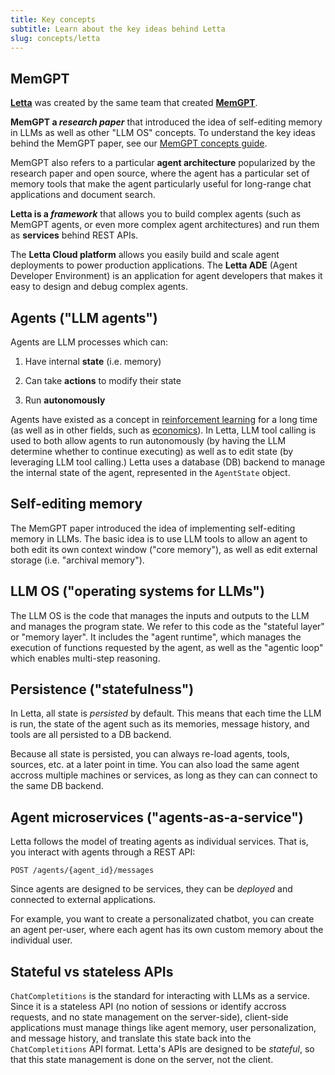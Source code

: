 ```yaml
---
title: Key concepts
subtitle: Learn about the key ideas behind Letta
slug: concepts/letta
---
```



## MemGPT

**[Letta](https://letta.com)** was created by the same team that created **[MemGPT](https://research.memgpt.ai)**.

**MemGPT a _research paper_** that introduced the idea of self-editing memory in LLMs as well as other "LLM OS" concepts.
To understand the key ideas behind the MemGPT paper, see our [MemGPT concepts guide](/letta_memgpt).

MemGPT also refers to a particular **agent architecture** popularized by the research paper and open source, where the agent has a particular set of memory tools that make the agent particularly useful for long-range chat applications and document search.

**Letta is a _framework_** that allows you to build complex agents (such as MemGPT agents, or even more complex agent architectures) and run them as **services** behind REST APIs.

The **Letta Cloud platform** allows you easily build and scale agent deployments to power production applications.
The **Letta ADE** (Agent Developer Environment) is an application for agent developers that makes it easy to design and debug complex agents.

## Agents ("LLM agents")
Agents are LLM processes which can: 

1. Have internal **state** (i.e. memory)

2. Can take **actions** to modify their state

3. Run **autonomously**

Agents have existed as a concept in [reinforcement learning](https://en.wikipedia.org/wiki/Reinforcement_learning) for a long time (as well as in other fields, such as [economics](https://en.wikipedia.org/wiki/Agent_(economics))). In Letta, LLM tool calling is used to both allow agents to run autonomously (by having the LLM determine whether to continue executing) as well as to edit state (by leveraging LLM tool calling.)
Letta uses a database (DB) backend to manage the internal state of the agent, represented in the `AgentState` object. 

## Self-editing memory
The MemGPT paper introduced the idea of implementing self-editing memory in LLMs. The basic idea is to use LLM tools to allow an agent to both edit its own context window ("core memory"), as well as edit external storage (i.e. "archival memory").

## LLM OS ("operating systems for LLMs")
The LLM OS is the code that manages the inputs and outputs to the LLM and manages the program state.
We refer to this code as the "stateful layer" or "memory layer".
It includes the "agent runtime", which manages the execution of functions requested by the agent, as well as the "agentic loop" which enables multi-step reasoning.

## Persistence ("statefulness")
In Letta, all state is *persisted* by default. This means that each time the LLM is run, the state of the agent such as its memories, message history, and tools are all persisted to a DB backend. 

Because all state is persisted, you can always re-load agents, tools, sources, etc. at a later point in time. 
You can also load the same agent accross multiple machines or services, as long as they can can connect to the same DB backend. 

## Agent microservices ("agents-as-a-service")
Letta follows the model of treating agents as individual services. That is, you interact with agents through a REST API: 
```
POST /agents/{agent_id}/messages
```
Since agents are designed to be services, they can be *deployed* and connected to external applications. 

For example, you want to create a personalizated chatbot, you can create an agent per-user, where each agent has its own custom memory about the individual user. 

## Stateful vs stateless APIs
`ChatCompletitions` is the standard for interacting with LLMs as a service. Since it is a stateless API (no notion of sessions or identify accross requests, and no state management on the server-side), client-side applications must manage things like agent memory, user personalization, and message history, and translate this state back into the `ChatCompletitions` API format. Letta's APIs are designed to be *stateful*, so that this state management is done on the server, not the client. 

